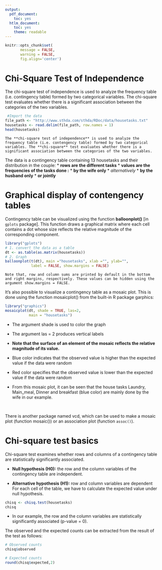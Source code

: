 ```yaml
---
output:
  pdf_document:
    toc: yes
  htlm_document:
    toc: yes
    theme: readable
---
```


```r
knitr::opts_chunk$set(
       message = FALSE,
       warning = FALSE,
       fig.align='center')
```


# Chi-Square Test of Independence

The chi-square test of independence is used to analyze the frequency table (i.e. contingency table) formed by two categorical variables. The chi-square test evaluates whether there is a significant association between the categories of the two variables.

```r
 #Import the data
file_path <- "http://www.sthda.com/sthda/RDoc/data/housetasks.txt"
housetasks <- read.delim(file_path, row.names = 1)
head(housetasks)

```

```
The **chi-square test of independence** is used to analyze the frequency table (i.e. contengency table) formed by two categorical variables. The **chi-square** test evaluates whether there is a significant association between the categories of the two variables.
```

The data is a contingency table containing 13 housetasks and their distribution in the couple:
* **rows are the different tasks**
* **values are the frequencies of the tasks done :**
* **by the wife only**
* *alternatively*
* **by the husband only**
* **or jointly**

# Graphical display of contengency tables

Contingency table can be visualized using the function **balloonplot()** [in `gplots` package]. This function draws a graphical matrix where each cell contains a dot whose size reflects the relative magnitude of the corresponding component.

```r
library("gplots")
# 1. convert the data as a table
dt <- as.table(as.matrix(housetasks))
# 2. Graph
balloonplot(t(dt), main ="housetasks", xlab ="", ylab="",
            label = FALSE, show.margins = FALSE)
```

```
Note that, row and column sums are printed by default in the bottom and right margins, respectively. These values can be hidden using the argument show.margins = FALSE.
```

It’s also possible to visualize a contingency table as a mosaic plot. This is done using the function mosaicplot() from the built-in R package garphics:

```r
library("graphics")
mosaicplot(dt, shade = TRUE, las=2,
           main = "housetasks")
```

* The argument shade is used to color the graph

* The argument las = 2 produces vertical labels

<div class = "brown">
- **Note that the surface of an element of the mosaic reflects the relative magnitude of its value.**
</div>


* Blue color indicates that the observed value is higher than the expected value if the data were random

* Red color specifies that the observed value is lower than the expected value if the data were random

<style>
div.blue {background-color:#e6f0ff; border-radius: 5px; padding: 20px;}
</style>
<div class = "green">
- From this mosaic plot, it can be seen that the house tasks Laundry, Main_meal, Dinner and breakfast (blue color) are mainly done by the wife in our example. 
</div>

<br>

There is another package named vcd, which can be used to make a mosaic plot (function mosaic()) or an association plot (function `assoc()`).


# Chi-square test basics

Chi-square test examines whether rows and columns of a contingency table are statistically significantly associated.

* **Null hypothesis (H0):** the row and the column variables of the contingency table are independent.

* **Alternative hypothesis (H1):** row and column variables are dependent
For each cell of the table, we have to calculate the expected value under null hypothesis.

```r
chisq <- chisq.test(housetasks)
chisq
```


<div class = "brown">
- In our example, the row and the column variables are statistically significantly associated (p-value = 0).
</div>

The observed and the expected counts can be extracted from the result of the test as follows:

```r
# Observed counts
chisq$observed
```

```r
# Expected counts
round(chisq$expected,2)
```

